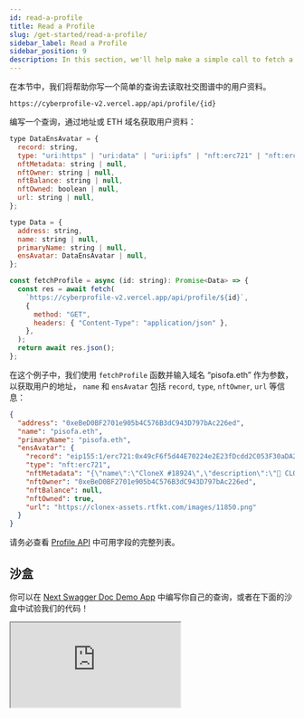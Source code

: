 ```yaml
---
id: read-a-profile
title: Read a Profile
slug: /get-started/read-a-profile/
sidebar_label: Read a Profile
sidebar_position: 9
description: In this section, we'll help make a simple call to fetch a user's profile.
---
```


在本节中，我们将帮助你写一个简单的查询去读取社交图谱中的用户资料。

```curl
https://cyberprofile-v2.vercel.app/api/profile/{id}
```

编写一个查询，通过地址或 ETH 域名获取用户资料：

```jsx title="/src/App.tsx"
type DataEnsAvatar = {
  record: string,
  type: "uri:https" | "uri:data" | "uri:ipfs" | "nft:erc721" | "nft:erc1155",
  nftMetadata: string | null,
  nftOwner: string | null,
  nftBalance: string | null,
  nftOwned: boolean | null,
  url: string | null,
};

type Data = {
  address: string,
  name: string | null,
  primaryName: string | null,
  ensAvatar: DataEnsAvatar | null,
};

const fetchProfile = async (id: string): Promise<Data> => {
  const res = await fetch(
    `https://cyberprofile-v2.vercel.app/api/profile/${id}`,
    {
      method: "GET",
      headers: { "Content-Type": "application/json" },
    },
  );
  return await res.json();
};
```

在这个例子中，我们使用 `fetchProfile` 函数并输入域名 “pisofa.eth” 作为参数，以获取用户的地址， `name` 和 `ensAvatar` 包括 `record`, `type`, `nftOwner`, `url` 等信息：

```json
{
  "address": "0xeBeD0BF2701e905b4C576B3dC943D797bAc226ed",
  "name": "pisofa.eth",
  "primaryName": "pisofa.eth",
  "ensAvatar": {
    "record": "eip155:1/erc721:0x49cF6f5d44E70224e2E23fDcdd2C053F30aDA28B/11850",
    "type": "nft:erc721",
    "nftMetadata": "{\"name\":\"CloneX #18924\",\"description\":\"🧬 CLONE X 🧬\\n\\n20,000 next-gen Avatars, by RTFKT and Takashi Murakami 🌸\\n\\nIf you own a clone without any Murakami trait please read the terms regarding RTFKT - Owned Content here: https://rtfkt.com/legal-2A\\n\\nYou are also entitled to a commercial license, please read the terms to that here: https://rtfkt.com/legal-2C\",\"attributes\":[{\"trait_type\":\"DNA\",\"value\":\"Human\"},{\"trait_type\":\"Eye Color\",\"value\":\"BLU\"},{\"trait_type\":\"Hair\",\"value\":\"BLU Curtains\"},{\"trait_type\":\"Clothing\",\"value\":\"BLCK VARSITY JCKT\"},{\"trait_type\":\"Mouth\",\"value\":\"ROBO\"}],\"image\":\"https://clonex-assets.rtfkt.com/images/11850.png\"}",
    "nftOwner": "0xeBeD0BF2701e905b4C576B3dC943D797bAc226ed",
    "nftBalance": null,
    "nftOwned": true,
    "url": "https://clonex-assets.rtfkt.com/images/11850.png"
  }
}
```

请务必查看 [Profile API](/cyberconnect-api/rest-api/profile/) 中可用字段的完整列表。

## 沙盒

你可以在 [Next Swagger Doc Demo App](https://cyberprofile-v2.vercel.app/) 中编写你自己的查询，或者在下面的沙盒中试验我们的代码！

<iframe
  src="https://codesandbox.io/embed/read-a-profile-i4l5lw?codemirror=1&fontsize=14&hidenavigation=0&theme=dark&runonclick=1&view=split&module=/src/queries/GetIdentity.tsx"
  title="read-identity"
  allow="accelerometer; ambient-light-sensor; camera; encrypted-media; geolocation; gyroscope; hid; microphone; midi; payment; usb; vr; xr-spatial-tracking"
  sandbox="allow-forms allow-modals allow-popups allow-presentation allow-same-origin allow-scripts"
></iframe>
